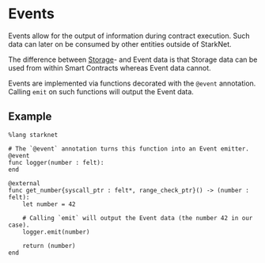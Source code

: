 # Events

Events allow for the output of information during contract execution. Such data can later on be consumed by other entities outside of StarkNet.

The difference between [Storage](/starknet/storage)- and Event data is that Storage data can be used from within Smart Contracts whereas Event data cannot.

Events are implemented via functions decorated with the `@event` annotation. Calling `emit` on such functions will output the Event data.

## Example

```cairo
%lang starknet

# The `@event` annotation turns this function into an Event emitter.
@event
func logger(number : felt):
end

@external
func get_number{syscall_ptr : felt*, range_check_ptr}() -> (number : felt):
    let number = 42

    # Calling `emit` will output the Event data (the number 42 in our case).
    logger.emit(number)

    return (number)
end
```
